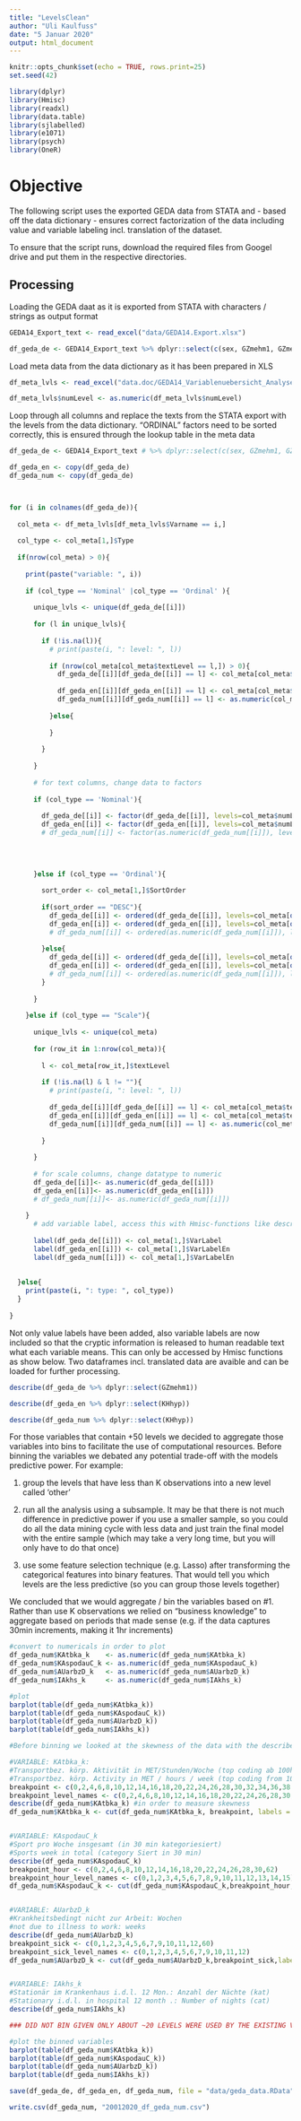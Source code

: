 ```yaml
---
title: "LevelsClean"
author: "Uli Kaulfuss"
date: "5 Januar 2020"
output: html_document
---
```


```r

knitr::opts_chunk$set(echo = TRUE, rows.print=25)
set.seed(42)

library(dplyr)
library(Hmisc)
library(readxl)
library(data.table)
library(sjlabelled)
library(e1071)
library(psych)
library(OneR)

```

# Objective

The following script uses the exported GEDA data from STATA and - based off the data dictionary - ensures correct factorization of the data including value and variable labeling incl. translation of the dataset.

To ensure that the script runs, download the required files from Googel drive and put them in the respective directories. 

## Processing

Loading the GEDA daat as it is exported from STATA with characters / strings as output format

```r

GEDA14_Export_text <- read_excel("data/GEDA14.Export.xlsx")

df_geda_de <- GEDA14_Export_text %>% dplyr::select(c(sex, GZmehm1, GZmehm3C, PAgroe))

```

Load meta data from the data dictionary as it has been prepared in XLS

```r
df_meta_lvls <- read_excel("data.doc/GEDA14_Variablenuebersicht_Analyse.xlsx", sheet='levels')

df_meta_lvls$numLevel <- as.numeric(df_meta_lvls$numLevel)

```

Loop through all columns and replace the texts from the STATA export with the levels from the data dictionary. "ORDINAL" factors need to be sorted correctly, this is ensured through the lookup table in the meta data

```r
df_geda_de <- GEDA14_Export_text # %>% dplyr::select(c(sex, GZmehm1, GZmehm3C, PAgroe, IAarzt1B4w))

df_geda_en <- copy(df_geda_de)
df_geda_num <- copy(df_geda_de)



for (i in colnames(df_geda_de)){
  
  col_meta <- df_meta_lvls[df_meta_lvls$Varname == i,]
  
  col_type <- col_meta[1,]$Type
  
  if(nrow(col_meta) > 0){
    
    print(paste("variable: ", i))
    
    if (col_type == 'Nominal' |col_type == 'Ordinal' ){
      
      unique_lvls <- unique(df_geda_de[[i]])
      
      for (l in unique_lvls){
        
        if (!is.na(l)){
          # print(paste(i, ": level: ", l))
          
          if (nrow(col_meta[col_meta$textLevel == l,]) > 0){
            df_geda_de[[i]][df_geda_de[[i]] == l] <- col_meta[col_meta$textLevel == l,]$numLevel
            
            df_geda_en[[i]][df_geda_en[[i]] == l] <- col_meta[col_meta$textLevel == l,]$numLevel
            df_geda_num[[i]][df_geda_num[[i]] == l] <- as.numeric(col_meta[col_meta$textLevel == l,]$numLevel)
            
          }else{
            
          }
          
        }
        
      }
      
      # for text columns, change data to factors 
      
      if (col_type == 'Nominal'){
        
        df_geda_de[[i]] <- factor(df_geda_de[[i]], levels=col_meta$numLevel, labels=col_meta$textLevel)
        df_geda_en[[i]] <- factor(df_geda_en[[i]], levels=col_meta$numLevel, labels=col_meta$textLabelEn)
        # df_geda_num[[i]] <- factor(as.numeric(df_geda_num[[i]]), levels=as.numeric(col_meta$numLevel), labels=col_meta$numLevel)
        
        
        

      }else if (col_type == 'Ordinal'){
        
        sort_order <- col_meta[1,]$SortOrder
        
        if(sort_order == "DESC"){
          df_geda_de[[i]] <- ordered(df_geda_de[[i]], levels=col_meta[order(-col_meta$numLevel),]$numLevel, labels=col_meta[order(-col_meta$numLevel),]$textLevel)
          df_geda_en[[i]] <- ordered(df_geda_en[[i]], levels=col_meta[order(-col_meta$numLevel),]$numLevel, labels=col_meta[order(-col_meta$numLevel),]$textLabelEn)
          # df_geda_num[[i]] <- ordered(as.numeric(df_geda_num[[i]]), levels=as.numeric(col_meta[order(-col_meta$numLevel),]$numLevel), labels=col_meta[order(-col_meta$numLevel),]$numLevel)
          
        }else{
          df_geda_de[[i]] <- ordered(df_geda_de[[i]], levels=col_meta[order(col_meta$numLevel),]$numLevel, labels=col_meta[order(col_meta$numLevel),]$textLevel)
          df_geda_en[[i]] <- ordered(df_geda_en[[i]], levels=col_meta[order(col_meta$numLevel),]$numLevel, labels=col_meta[order(col_meta$numLevel),]$textLabelEn)
          # df_geda_num[[i]] <- ordered(as.numeric(df_geda_num[[i]]), levels=as.numeric(col_meta[order(col_meta$numLevel),]$numLevel), labels=col_meta[order(col_meta$numLevel),]$numLevel)
        }
        
      }
      
    }else if (col_type == "Scale"){
      
      unique_lvls <- unique(col_meta)
      
      for (row_it in 1:nrow(col_meta)){
        
        l <- col_meta[row_it,]$textLevel
        
        if (!is.na(l) & l != ""){
          # print(paste(i, ": level: ", l))
        
          df_geda_de[[i]][df_geda_de[[i]] == l] <- col_meta[col_meta$textLevel == l,]$numLevel
          df_geda_en[[i]][df_geda_en[[i]] == l] <- col_meta[col_meta$textLevel == l,]$numLevel
          df_geda_num[[i]][df_geda_num[[i]] == l] <- as.numeric(col_meta[col_meta$textLevel == l,]$numLevel)
          
        }
        
      }
      
      # for scale columns, change datatype to numeric 
      df_geda_de[[i]]<- as.numeric(df_geda_de[[i]])
      df_geda_en[[i]]<- as.numeric(df_geda_en[[i]])
      # df_geda_num[[i]]<- as.numeric(df_geda_num[[i]])
      
    }
      # add variable label, access this with Hmisc-functions like describe(%dataframe%)
      
      label(df_geda_de[[i]]) <- col_meta[1,]$VarLabel
      label(df_geda_en[[i]]) <- col_meta[1,]$VarLabelEn
      label(df_geda_num[[i]]) <- col_meta[1,]$VarLabelEn
      
      
  }else{
    print(paste(i, ": type: ", col_type))
  }
  
}


```

Not only value labels have been added, also variable labels are now included so that the cryptic information is released to human readable text what each variable means. This can only be accessed by Hmisc functions as show below. Two dataframes incl. translated data are avaible and can be loaded for further processing. 

```r
describe(df_geda_de %>% dplyr::select(GZmehm1))

```

```r
describe(df_geda_en %>% dplyr::select(KHhyp))
```


```r
describe(df_geda_num %>% dplyr::select(KHhyp))
```
For those variables that contain +50 levels we decided to aggregate those variables into bins to facilitate the use of computational resources. Before binning the variables we debated any potential trade-off with the models predictive power. For example:

1) group the levels that have less than K observations into a new level called 'other'

2) run all the analysis using a subsample. It may be that there is not much difference in predictive power if you use a smaller sample, so you could do all the data mining cycle with less data and just train the final model with the entire sample (which may take a very long time, but you will only have to do that once)

3) use some feature selection technique (e.g. Lasso) after transforming the categorical features into binary features. That would tell you which levels are the less predictive (so you can group those levels together)

We concluded that we would aggregate / bin the variables based on #1. Rather than use K observations we relied on "business knowledge" to aggregate based on periods that made sense (e.g. if the data captures 30min increments, making it 1hr increments)


```r
#convert to numericals in order to plot
df_geda_num$KAtbka_k    <- as.numeric(df_geda_num$KAtbka_k)
df_geda_num$KAspodauC_k <- as.numeric(df_geda_num$KAspodauC_k)
df_geda_num$AUarbzD_k   <- as.numeric(df_geda_num$AUarbzD_k)
df_geda_num$IAkhs_k     <- as.numeric(df_geda_num$IAkhs_k)

#plot
barplot(table(df_geda_num$KAtbka_k))
barplot(table(df_geda_num$KAspodauC_k))
barplot(table(df_geda_num$AUarbzD_k))
barplot(table(df_geda_num$IAkhs_k))
```

```r

#Before binning we looked at the skewness of the data with the describe function to sanity check if we should "prioritize" certain transformations

#VARIABLE: KAtbka_k:
#Transportbez. körp. Aktivität in MET/Stunden/Woche (top coding ab 100h)
#Transportbez. körp. Activity in MET / hours / week (top coding from 100h)
breakpoint <- c(0,2,4,6,8,10,12,14,16,18,20,22,24,26,28,30,32,34,36,38,40,42,44,46,48,102)
breakpoint_level_names <- c(0,2,4,6,8,10,12,14,16,18,20,22,24,26,28,30,32,34,36,38,40,42,44,46,48)
describe(df_geda_num$KAtbka_k) #in order to measure skewness
df_geda_num$KAtbka_k <- cut(df_geda_num$KAtbka_k, breakpoint, labels = breakpoint_level_names, na.omit = FALSE)


#VARIABLE: KAspodauC_k
#Sport pro Woche insgesamt (in 30 min kategoriesiert)
#Sports week in total (category Siert in 30 min)
describe(df_geda_num$KAspodauC_k)
breakpoint_hour <- c(0,2,4,6,8,10,12,14,16,18,20,22,24,26,28,30,62)
breakpoint_hour_level_names <- c(0,1,2,3,4,5,6,7,8,9,10,11,12,13,14,15)
df_geda_num$KAspodauC_k <- cut(df_geda_num$KAspodauC_k,breakpoint_hour,labels = breakpoint_hour_level_names,ordered_result = TRUE, is.omit = FALSE)


#VARIABLE: AUarbzD_k
#Krankheitsbedingt nicht zur Arbeit: Wochen
#not due to illness to work: weeks
describe(df_geda_num$AUarbzD_k)
breakpoint_sick <- c(0,1,2,3,4,5,6,7,9,10,11,12,60)
breakpoint_sick_level_names <- c(0,1,2,3,4,5,6,7,9,10,11,12)
df_geda_num$AUarbzD_k <- cut(df_geda_num$AUarbzD_k,breakpoint_sick,labels = breakpoint_sick_level_names,ordered_result = TRUE, is.omit = FALSE)


#VARIABLE: IAkhs_k
#Stationär im Krankenhaus i.d.l. 12 Mon.: Anzahl der Nächte (kat)
#Stationary i.d.l. in hospital 12 month .: Number of nights (cat)
describe(df_geda_num$IAkhs_k)

### DID NOT BIN GIVEN ONLY ABOUT ~20 LEVELS WERE USED BY THE EXISTING VARIABLES ###

```

```r
#plot the binned variables
barplot(table(df_geda_num$KAtbka_k))
barplot(table(df_geda_num$KAspodauC_k))
barplot(table(df_geda_num$AUarbzD_k))
barplot(table(df_geda_num$IAkhs_k))
```

```r
save(df_geda_de, df_geda_en, df_geda_num, file = "data/geda_data.RData")
```

```r
write.csv(df_geda_num, "20012020_df_geda_num.csv")
```


